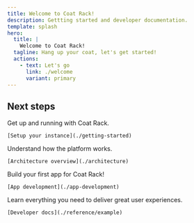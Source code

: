 ```yaml
---
title: Welcome to Coat Rack!
description: Gettting started and developer documentation.
template: splash
hero:
  title: |
    Welcome to Coat Rack!
  tagline: Hang up your coat, let's get started!
  actions:
    - text: Let's go
      link: ./welcome
      variant: primary
---
```



## Next steps

<CardGrid stagger>
  <Card title="Getting started">
    Get up and running with Coat Rack.
    
    [Setup your instance](./getting-started)
  </Card>

  <Card title="Architecture">
    Understand how the platform works.

    [Architecture overview](./architecture)
  </Card>

  <Card title="Build an app">
    Build your first app for Coat Rack!

    [App development](./app-development)
  </Card>

  <Card title="Documentation">
    Learn everything you need to deliver great user experiences.

    [Developer docs](./reference/example)
  </Card>
</CardGrid>

